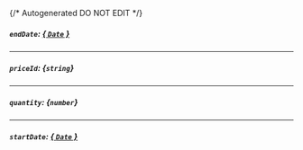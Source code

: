 {/* Autogenerated DO NOT EDIT  */}
##### `endDate`: [*{ `Date` }*](https://developer.mozilla.org/en-US/docs/Web/JavaScript/Reference/Global_Objects/Date)

---
##### `priceId`: *{`string`}*

---
##### `quantity`: *{`number`}*

---
##### `startDate`: [*{ `Date` }*](https://developer.mozilla.org/en-US/docs/Web/JavaScript/Reference/Global_Objects/Date)

